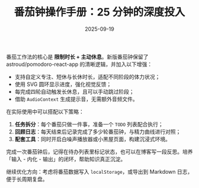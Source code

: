 ﻿---
title: "番茄钟操作手册：25 分钟的深度投入"
date: "2025-09-19"
summary: "如何利用自定义番茄钟节奏、声音提醒与轮次统计，在学习与工作中保持高能状态。"
tags:
  - 番茄钟
  - 专注力
  - 效率工具
readingTime: "4 分钟阅读"
---

番茄工作法的核心是 **限制时长 + 主动休息**。新版番茄钟保留了 astroud/pomodoro-react-app 的清晰逻辑，并加入以下增强：

- 支持自定义专注、短休与长休时长，适配不同阶段的体力状况；
- 使用 SVG 圆环显示进度，强化视觉反馈；
- 每完成四轮自动触发长休息，且可以手动跳过阶段；
- 借助 `AudioContext` 生成提示音，无需额外音频文件。

在实际使用中可以搭配以下策略：

1. **任务拆分**：每个番茄只做一件事，准备一个 `TODO` 列表配合执行；
2. **回顾日志**：每天结束后记录完成了多少轮番茄钟，与精力曲线进行对照；
3. **配套工具**：同时开启白噪声播放器或小黑屋页面，构建沉浸式环境。

<Callout>
完成一次番茄钟后，记得在待办列表里标记状态，也可以在博客写一段反思。培养「输入 - 内化 - 输出」的闭环，帮助知识真正沉淀。
</Callout>

继续优化方向：考虑将番茄数据写入 `localStorage`，或导出到 Markdown 日志，便于长周期复盘。